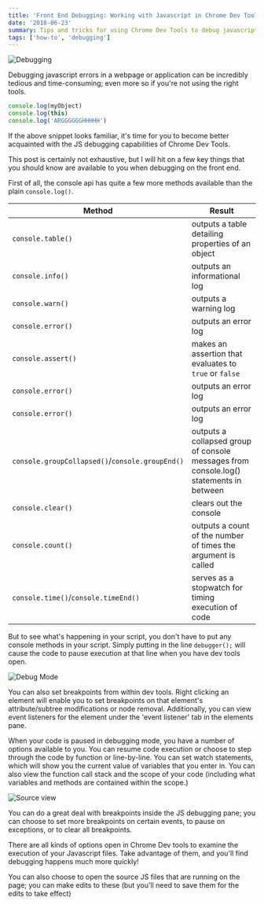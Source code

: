 ```yaml
---
title: 'Front End Debugging: Working with Javascript in Chrome Dev Tools'
date: '2018-06-23'
summary: Tips and tricks for using Chrome Dev Tools to debug javascript
tags: ['how-to', 'debugging']
---
```


![Debugging](./debugging3.jpg)

Debugging javascript errors in a webpage or application can be incredibly tedious and time-consuming; even more so if you're not using the right tools.

```js
console.log(myObject)
console.log(this)
console.log('ARGGGGGGHHHHH')
```

If the above snippet looks familiar, it's time for you to become better acquainted with the JS debugging capabilities of Chrome Dev Tools.

This post is certainly not exhaustive, but I will hit on a few key things that you should know are available to you when debugging on the front end.

First of all, the console api has quite a few more methods available than the plain `console.log()`.

| Method                                          | Result                                                                                 |
| ----------------------------------------------- | -------------------------------------------------------------------------------------- |
| `console.table()`                               | outputs a table detailing properties of an object                                      |
| `console.info()`                                | outputs an informational log                                                           |
| `console.warn()`                                | outputs a warning log                                                                  |
| `console.error()`                               | outputs an error log                                                                   |
| `console.assert()`                              | makes an assertion that evaluates to `true` or `false`                                 |
| `console.error()`                               | outputs an error log                                                                   |
| `console.error()`                               | outputs an error log                                                                   |
| `console.groupCollapsed()`/`console.groupEnd()` | outputs a collapsed group of console messages from console.log() statements in between |
| `console.clear()`                               | clears out the console                                                                 |
| `console.count()`                               | outputs a count of the number of times the argument is called                          |
| `console.time()`/`console.timeEnd()`            | serves as a stopwatch for timing execution of code                                     |

But to see what's happening in your script, you don't have to put any console methods in your script. Simply putting in the line `debugger();` will cause the code to pause execution at that line when you have dev tools open.

![Debug Mode](./debug-mode.png)

You can also set breakpoints from within dev tools. Right clicking an element will enable you to set breakpoints on that element's attribute/subtree modifications or node removal. Additionally, you can view event listeners for the element under the 'event listener' tab in the elements pane.

When your code is paused in debugging mode, you have a number of options available to you. You can resume code execution or choose to step through the code by function or line-by-line. You can set watch statements, which will show you the current value of variables that you enter in. You can also view the function call stack and the scope of your code (including what variables and methods are contained within the scope.)

![Source view](./script.png)

You can do a great deal with breakpoints inside the JS debugging pane; you can choose to set more breakpoints on certain events, to pause on exceptions, or to clear all breakpoints.

There are all kinds of options open in Chrome Dev tools to examine the execution of your Javascript files. Take advantage of them, and you'll find debugging happens much more quickly!

You can also choose to open the source JS files that are running on the page; you can make edits to these (but you'll need to save them for the edits to take effect)
